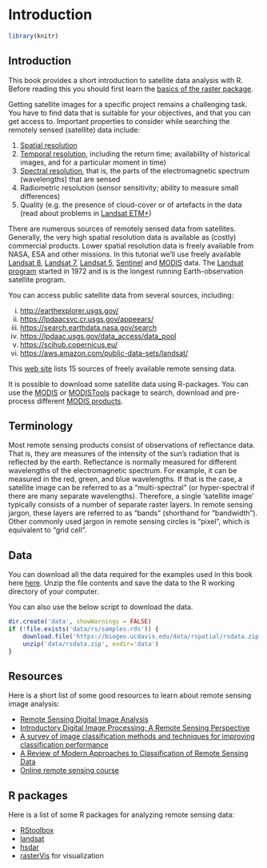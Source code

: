 # Introduction

```r
library(knitr)
```

## Introduction

This book provides a short introduction to satellite data analysis with R. Before reading this you should first learn the [basics of the raster package](http://rspatial.org/spatial/). 

Getting satellite images for a specific project remains a challenging task. You have to find data that is suitable for your objectives, and that you can get access to. Important properties to consider while searching the remotely sensed (satellite) data include:

1. [Spatial resolution](http://www.nrcan.gc.ca/node/9407)
2. [Temporal resolution](http://www.seos-project.eu/modules/remotesensing/remotesensing-c03-p05.html), including the return time; availability of historical images, and for a particular moment in time) 
3. [Spectral resolution](http://www.seos-project.eu/modules/remotesensing/remotesensing-c03-p03.html), that is, the parts of the electromagnetic spectrum (wavelengths) that are sensed
4. Radiometric resolution (sensor sensitivity; ability to measure small differences)
5. Quality (e.g. the presence of cloud-cover or of artefacts in the data (read about problems in [Landsat ETM+](http://landsat.usgs.gov/products_slcoffbackground.php))


There are numerous sources of remotely sensed data from satellites. Generally, the very high spatial resolution data is available as (costly) commercial products. Lower spatial resolution data is freely available from NASA, ESA and other missions. In this tutorial we'll use freely available [Landsat 8](https://landsat.gsfc.nasa.gov/landsat-8/), [Landsat 7](https://landsat.gsfc.nasa.gov/landsat-7/), [Landsat 5](https://landsat.gsfc.nasa.gov/landsat-5/), [Sentinel](https://earth.esa.int/web/sentinel/user-guides/sentinel-2-msi) and [MODIS](https://lpdaac.usgs.gov/dataset_discovery/modis/modis_products_table) data. The [Landsat program](https://landsat.gsfc.nasa.gov/a-landsat-timeline/) started in 1972 and is is the longest running Earth-observation satellite program.

You can access public satellite data from several sources, including: 

i. <http://earthexplorer.usgs.gov/>
ii. <https://lpdaacsvc.cr.usgs.gov/appeears/>
iii. <https://search.earthdata.nasa.gov/search>
iv. <https://lpdaac.usgs.gov/data_access/data_pool>
v. <https://scihub.copernicus.eu/>
vi. <https://aws.amazon.com/public-data-sets/landsat/>

This [web site](http://gisgeography.com/free-satellite-imagery-data-list/) lists 15 sources of freely available remote sensing data.

It is possible to download some satellite data using R-packages. You can use the [MODIS](https://cran.r-project.org/web/packages/MODIS/index.html) or [MODISTools](https://cran.r-project.org/web/packages/MODISTools/index.html) package to search, download and pre-process different [MODIS products](https://lpdaac.usgs.gov/dataset_discovery/modis/modis_products_table).


## Terminology

Most remote sensing products consist of observations of reflectance data. That is, they are measures of the intensity of the sun's radiation that is reflected by the earth. Reflectance is normally measured for different wavelengths of the electromagnetic spectrum. For example, it can be measured in the red, green, and blue wavelengths. If that is the case, a satellite image can be referred to as a "multi-spectral" (or hyper-spectral if there are many separate wavelengths). Therefore, a single 'satellite image' typically consists of a number of separate raster layers. In remote sensing jargon, these layers are referred to as "bands" (shorthand for "bandwidth"). Other commonly used jargon in remote sensing circles is "pixel", which is equivalent to "grid cell". 


## Data  

You can download all the data required for the examples used in this book here [here](https://biogeo.ucdavis.edu/data/rspatial/rsdata.zip). Unzip the file contents and save the data to the R working directory of your computer.   

You can also use the below script to download the data.

```r
dir.create('data', showWarnings = FALSE)
if (!file.exists('data/rs/samples.rds')) {
	download.file('https://biogeo.ucdavis.edu/data/rspatial/rsdata.zip', dest = 'data/rsdata.zip')
	unzip('data/rsdata.zip', exdir='data')
}
```



## Resources

Here is a short list of some good resources to learn about remote sensing image analysis:
  
- [Remote Sensing Digital Image Analysis](http://www.springer.com/us/book/9783642300615)  
- [Introductory Digital Image Processing: A Remote Sensing   Perspective](https://www.pearsonhighered.com/program/Jensen-Introductory-Digital-Image-Processing-A-Remote-Sensing-Perspective-4th-Edition/PGM30020.html)   
- [A survey of image classification methods and techniques for improving classification performance](http://www.tandfonline.com/doi/pdf/10.1080/01431160600746456)  
- [A Review of Modern Approaches to Classification of Remote Sensing Data](http://link.springer.com/chapter/10.1007%2F978-94-007-7969-3_9)  
- [Online remote sensing course](http://nptel.ac.in/courses/105108077/)  


## R packages

Here is a list of some R packages for analyzing remote sensing data:  

- [RStoolbox](https://cran.r-project.org/web/packages/RStoolbox/index.html)  
- [landsat](https://cran.r-project.org/web/packages/landsat/index.html)  
- [hsdar](https://cran.r-project.org/web/packages/hsdar/index.html)  
- [rasterVis](https://cran.r-project.org/web/packages/rasterVis/index.html) for visualization 
